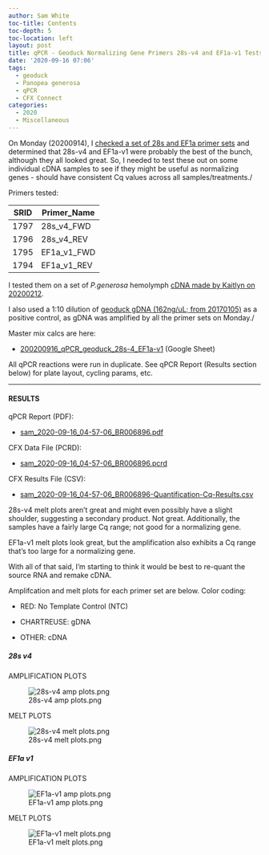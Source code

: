 ```yaml
---
author: Sam White
toc-title: Contents
toc-depth: 5
toc-location: left
layout: post
title: qPCR - Geoduck Normalizing Gene Primers 28s-v4 and EF1a-v1 Tests
date: '2020-09-16 07:06'
tags:
  - geoduck
  - Panopea generosa
  - qPCR
  - CFX Connect
categories:
  - 2020
  - Miscellaneous
---
```

On Monday (20200914), I [checked a set of 28s and EF1a primer sets](https://robertslab.github.io/sams-notebook/posts/2020/2020-09-14-qPCR---Geoduck-Normalizing-Gene-Primer-Checks/) and determined that 28s-v4 and EF1a-v1 were probably the best of the bunch, although they all looked great. So, I needed to test these out on some individual cDNA samples to see if they might be useful as normalizing genes - should have consistent Cq values across all samples/treatments./

Primers tested:

| SRID | Primer_Name |
|------|-------------|
| 1797 | 28s_v4_FWD  |
| 1796 | 28s_v4_REV  |
| 1795 | EF1a_v1_FWD |
| 1794 | EF1a_v1_REV |

I tested them on a set of _P.generosa_ hemolymph [cDNA made by Kaitlyn on 20200212](https://genefish.wordpress.com/2020/02/12/kaitlyns-notebook-testing-new-primers-on-geoduck-hemolymph-rna/).

I also used a 1:10 dilution of [geoduck gDNA (162ng/uL; from 20170105)](https://robertslab.github.io/sams-notebook/posts/2017/2017-01-05-dna-isolation-geoduck-gdna-for-illumina-initiated-sequencing-project/) as a positive control, as gDNA was amplified by all the primer sets on Monday./

Master mix calcs are here:

- [200200916_qPCR_geoduck_28s-4_EF1a-v1](https://docs.google.com/spreadsheets/d/1JzsMf3iLz01wbwjqYCCCpHoFNqFgMO-EVtax_hXq4Ss/edit?usp=sharing) (Google Sheet)

All qPCR reactions were run in duplicate. See qPCR Report (Results section below) for plate layout, cycling params, etc.

---

#### RESULTS

qPCR Report (PDF):

- [sam_2020-09-16_04-57-06_BR006896.pdf](https://owl.fish.washington.edu/Athaliana/qPCR_data/qPCR_reports/sam_2020-09-16_04-57-06_BR006896.pdf)

CFX Data File (PCRD):

- [sam_2020-09-16_04-57-06_BR006896.pcrd](https://owl.fish.washington.edu/scaphapoda/qPCR_data/cfx_connect_data/sam_2020-09-16_04-57-06_BR006896.pcrd)


CFX Results File (CSV):

- [sam_2020-09-16_04-57-06_BR006896-Quantification-Cq-Results.csv](https://owl.fish.washington.edu/Athaliana/qPCR_data/sam_2020-09-16_04-57-06_BR006896-Quantification-Cq-Results.csv)

28s-v4 melt plots aren't great and might even possibly have a slight shoulder, suggesting a secondary product. Not great. Additionally, the samples have a fairly large Cq range; not good for a normalizing gene.

EF1a-v1 melt plots look great, but the amplification also exhibits a Cq range that's too large for a normalizing gene.

With all of that said, I'm starting to think it would be best to re-quant the source RNA and remake cDNA.

Amplifcation and melt plots for each primer set are below. Color coding:

- RED: No Template Control (NTC)

- CHARTREUSE: gDNA

- OTHER: cDNA

##### 28s v4

AMPLIFICATION PLOTS

![28s-v4 amp plots.png ](https://owl.fish.washington.edu/Athaliana/qPCR_data/sam_2020-09-16_04-57-06_BR006896_28s-v4_amp_plots.png)

MELT PLOTS

![28s-v4 melt plots.png ](https://owl.fish.washington.edu/Athaliana/qPCR_data/sam_2020-09-16_04-57-06_BR006896_28s-v4_melt_plots.png)

##### EF1a v1

AMPLIFICATION PLOTS

![EF1a-v1 amp plots.png ](https://owl.fish.washington.edu/Athaliana/qPCR_data/sam_2020-09-16_04-57-06_BR006896_EF1a-v1_amp_plots.png)

MELT PLOTS

![EF1a-v1 melt plots.png ](https://owl.fish.washington.edu/Athaliana/qPCR_data/sam_2020-09-16_04-57-06_BR006896_EF1a-v1_melt_plots.png)
